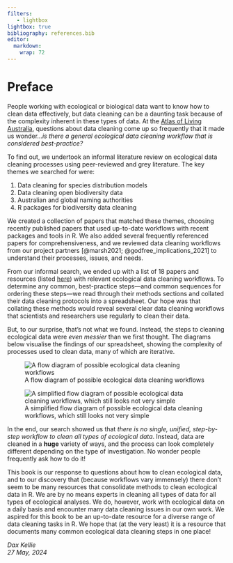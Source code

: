 ```yaml
---
filters:
   - lightbox
lightbox: true
bibliography: references.bib
editor: 
  markdown: 
    wrap: 72
---
```


# Preface {.unnumbered}

People working with ecological or biological data want to know how to clean data 
effectively, but data cleaning can be a daunting task because of the complexity
inherent in these types of data. At the [Atlas of Living
Australia](https://ala.org.au/), questions about data cleaning come up
so frequently that it made us wonder...*is there a general ecological
data cleaning workflow that is considered best-practice?*

To find out, we undertook an informal literature review on
ecological data cleaning processes using peer-reviewed and grey literature.
The key themes we searched for were:

1.  Data cleaning for species distribution models
2.  Data cleaning open biodiversity data
3.  Australian and global naming authorities
4.  R packages for biodiversity data cleaning

We created a collection of papers that matched these themes, choosing
recently published papers that used up-to-date workflows with
recent packages and tools in R. We also added several frequently
referenced papers for comprehensiveness, and we reviewed data cleaning
workflows from our project partners [@marsh2021;
@godfree_implications_2021] to understand their processes, issues, and
needs.

From our informal search, we ended up with a list of 18 papers and
resources (listed
[here](https://github.com/AtlasOfLivingAustralia/cleaning_data/blob/main/data/lit-search/informal-lit-search.xlsx))
with relevant ecological data cleaning workflows. To determine any
common, best-practice steps—and common sequences for ordering these steps—we read 
through their methods sections and collated their data
cleaning protocols into a spreadsheet. Our hope was that collating these
methods would reveal several clear data cleaning workflows that
scientists and researchers use regularly to clean their data.

But, to our surprise, that's not what we found. Instead, the steps to
cleaning ecological data were *even messier* than we first thought. The
diagrams below visualise the findings of our spreadsheet, showing the
complexity of processes used to clean data, many of which are iterative.

![A flow diagram of possible ecological data cleaning
workflows](images/complex_workflow.png)

![A simplified flow diagram of possible ecological data cleaning
workflows, which still looks not very
simple](images/simplified_workflow.png)

In the end, our search showed us that *there is no single, unified,
step-by-step workflow to clean all types of ecological data*. Instead,
data are cleaned in a **huge** variety of ways, and the process can look
completely different depending on the type of investigation. No wonder
people frequently ask how to do it!

This book is our response to questions about how to clean ecological
data, and to our discovery that (because workflows vary immensely) there
don't seem to be many resources that consolidate methods to clean
ecological data in R. We are by no means experts in cleaning all types
of data for all types of ecological analyses. We do, however, work with
ecological data on a daily basis and encounter many data cleaning issues
in our own work. We aspired for this book to be an up-to-date resource
for a diverse range of data cleaning tasks in R. We hope that (at the
very least) it is a resource that documents many common ecological data
cleaning steps in one place!

*Dax Kellie*<br>*27 May, 2024*
